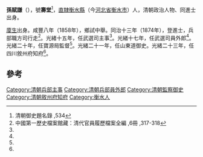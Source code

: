 '''孫賦謙'''（{{bd|1835年||？}}），號'''壽堂'''<ref>清朝御史題名錄 ,534</ref>，[[直隸|直隸]][[衡水縣|衡水縣]]（今[[河北省|河北省]][[衡水市|衡水市]]）人，清朝政治人物、同進士出身。

[[廩生|廩生]]出身。咸豐八年（1858年），鄉試中舉。同治十三年（1874年），登進士，兵部職方司行走<ref name="#1">中國第一歷史檔案館藏：清代官員履歷檔案全編 ,6冊 ,317-318</ref>。光緒十五年，任武選司主事<ref name="#1"/>。光緒十七年，任武選司員外郎<ref name="#1"/>。光緒二十年，任寶源局監督<ref name="#1"/>。光緒二十一年，任山東道御史。光緒二十三年，任四川敘州府知府<ref name="#1"/>。

==參考==
{{reflist}}
{{清朝人物小作品}}
{{同治十三年甲戌科殿試金榜}}
{{DEFAULTSORT:Sun孙}}
[[Category:清朝兵部主事|Category:清朝兵部主事]]
[[Category:清朝兵部員外郎|Category:清朝兵部員外郎]]
[[Category:清朝監察御史|Category:清朝監察御史]]
[[Category:清朝敘州府知府|Category:清朝敘州府知府]]
[[Category:衡水人|Category:衡水人]]